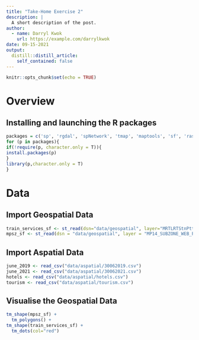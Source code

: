 ```yaml
---
title: "Take-Home Exercise 2"
description: |
  A short description of the post.
author:
  - name: Darryl Kwok
    url: https://example.com/darrylkwok
date: 09-15-2021
output:
  distill::distill_article:
    self_contained: false
---
```



```r
knitr::opts_chunk$set(echo = TRUE)
```

# Overview

## Installing and launching the R packages

```r
packages = c('sp', 'rgdal', 'spNetwork', 'tmap', 'maptools', 'sf', 'raster', 'spatstat', 'tidyverse', 'plotly', 'ggthemes')
for (p in packages){
if(!require(p, character.only = T)){
install.packages(p)
}
library(p,character.only = T)
}
```



# Data

## Import Geospatial Data

```r
train_services_sf <- st_read(dsn="data/geospatial", layer="MRTLRTStnPtt")
mpsz_sf <- st_read(dsn = "data/geospatial", layer = "MP14_SUBZONE_WEB_PL")
```
## Import Aspatial Data
```r
june_2019 <- read_csv("data/aspatial/30062019.csv")
june_2021 <- read_csv("data/aspatial/30062021.csv")
hotels <- read_csv("data/aspatial/hotels.csv")
tourism <- read_csv("data/aspatial/tourism.csv")
```



## Visualise the Geospatial Data
```r
tm_shape(mpsz_sf) + 
  tm_polygons() +
tm_shape(train_services_sf) +
  tm_dots(col="red")
```


